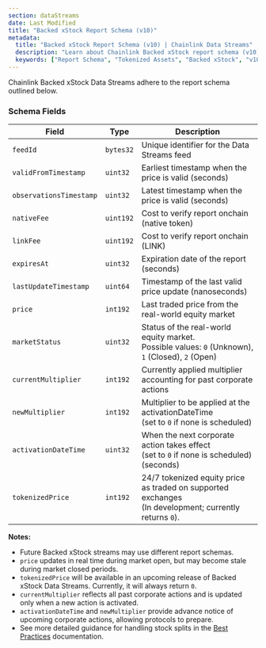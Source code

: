 ```yaml
---
section: dataStreams
date: Last Modified
title: "Backed xStock Report Schema (v10)"
metadata:
  title: "Backed xStock Report Schema (v10) | Chainlink Data Streams"
  description: "Learn about Chainlink Backed xStock report schema (v10), including fields, encoding, and examples for integrating tokenized asset data in your applications."
  keywords: ["Report Schema", "Tokenized Assets", "Backed xStock", "v10 Schema", "Data Format", "Report Structure"]
---
```



<DataStreams section="dsNotes" />

<ReportSchemaTabs />

Chainlink Backed xStock Data Streams adhere to the report schema outlined below.

### Schema Fields

| Field                   | Type      | Description                                                                                                 |
| ----------------------- | --------- | ----------------------------------------------------------------------------------------------------------- |
| `feedId`                | `bytes32` | Unique identifier for the Data Streams feed                                                                 |
| `validFromTimestamp`    | `uint32`  | Earliest timestamp when the price is valid (seconds)                                                        |
| `observationsTimestamp` | `uint32`  | Latest timestamp when the price is valid (seconds)                                                          |
| `nativeFee`             | `uint192` | Cost to verify report onchain (native token)                                                                |
| `linkFee`               | `uint192` | Cost to verify report onchain (LINK)                                                                        |
| `expiresAt`             | `uint32`  | Expiration date of the report (seconds)                                                                     |
| `lastUpdateTimestamp`   | `uint64`  | Timestamp of the last valid price update (nanoseconds)                                                      |
| `price`                 | `int192`  | Last traded price from the real-world equity market                                                         |
| `marketStatus`          | `uint32`  | Status of the real-world equity market. <br/> Possible values: `0` (Unknown), `1` (Closed), `2` (Open)      |
| `currentMultiplier`     | `int192`  | Currently applied multiplier accounting for past corporate actions                                          |
| `newMultiplier`         | `int192`  | Multiplier to be applied at the activationDateTime <br/> (set to `0` if none is scheduled)                  |
| `activationDateTime`    | `uint32`  | When the next corporate action takes effect <br/> (set to `0` if none is scheduled) (seconds)               |
| `tokenizedPrice`        | `int192`  | 24/7 tokenized equity price as traded on supported exchanges <br/> (In development; currently returns `0`). |

**Notes:**

- Future Backed xStock streams may use different report schemas.
- `price` updates in real time during market open, but may become stale during market closed periods.
- `tokenizedPrice` will be available in an upcoming release of Backed xStock Data Streams. Currently, it will always return `0`.
- `currentMultiplier` reflects all past corporate actions and is updated only when a new action is activated.
- `activationDateTime` and `newMultiplier` provide advance notice of upcoming corporate actions, allowing protocols to prepare.
- See more detailed guidance for handling stock splits in the [Best Practices](/data-streams/concepts/best-practices#handling-stock-splits-for-tokenized-assets) documentation.
